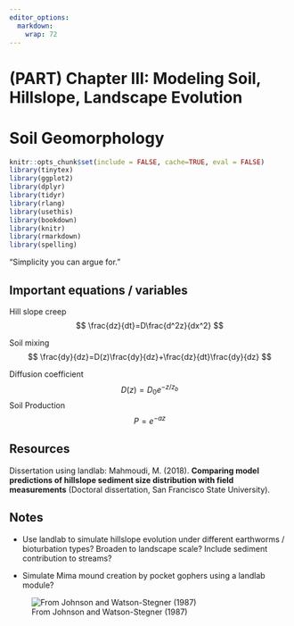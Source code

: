 ```yaml
---
editor_options: 
  markdown: 
    wrap: 72
---
```


# (PART) Chapter III: Modeling Soil, Hillslope, Landscape Evolution {.unnumbered}

# Soil Geomorphology

```r
knitr::opts_chunk$set(include = FALSE, cache=TRUE, eval = FALSE)
library(tinytex)
library(ggplot2)
library(dplyr)
library(tidyr)
library(rlang)
library(usethis)
library(bookdown)
library(knitr)
library(rmarkdown)
library(spelling)
```

"Simplicity you can argue for."

## Important equations / variables

Hill slope creep
$$
\frac{dz}{dt}=D\frac{d^2z}{dx^2}
$$

Soil mixing
$$
\frac{dy}{dz}=D(z)\frac{dy}{dz}+\frac{dz}{dt}\frac{dy}{dz}
$$

Diffusion coefficient
$$
D(z)=D_0e^{-z/z_b}
$$
Soil Production
$$
P = e^{-az}
$$


## Resources

Dissertation using landlab: Mahmoudi, M. (2018). **Comparing model
predictions of hillslope sediment size distribution with field
measurements** (Doctoral dissertation, San Francisco State University).

## Notes

-   Use landlab to simulate hillslope evolution under different
    earthworms / bioturbation types? Broaden to landscape scale? Include
    sediment contribution to streams?

-   Simulate Mima mound creation by pocket gophers using a landlab
    module?

![From Johnson and Watson-Stegner
(1987)](images/clipboard-152616148.png)
